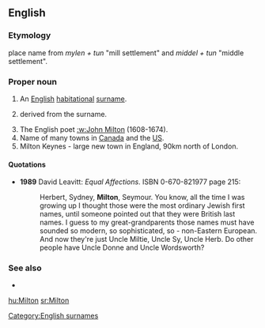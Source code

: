 ==English==

===Etymology===
{{OE.}} place name from ''mylen + tun'' "mill settlement" and ''middel + tun'' "middle settlement".

===Proper noun===
{{infl|en|proper noun}}

# An [[English]] [[habitational]] [[surname]].
# {{given name|male}} derived from the surname.
# The English poet [[:w:John Milton]] (1608-1674).
# Name of many towns in [[Canada]] and the [[US]].
# Milton Keynes - large new town in England, 90km north of London.

====Quotations====
*'''1989''' David Leavitt: ''Equal Affections''. ISBN 0-670-821977 page 215:
*:Herbert, Sydney, '''Milton''', Seymour. You know, all the time I was growing up I thought those were the most ordinary Jewish first names, until someone pointed out that they were British last names. I guess to my great-grandparents those names must have sounded so modern, so sophisticated, so - non-Eastern European. And now they're just Uncle Miltie, Uncle Sy, Uncle Herb. Do other people have Uncle Donne and Uncle Wordsworth?

===See also===
* {{pedialite}}

[[Category:English surnames]]

[[hu:Milton]]
[[sr:Milton]]